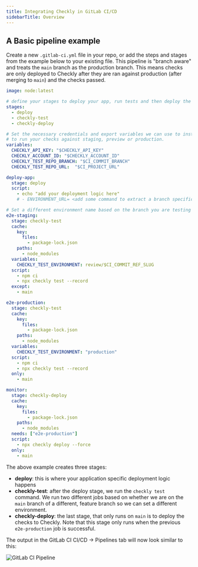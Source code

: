 ```yaml
---
title: Integrating Checkly in GitLab CI/CD
sidebarTitle: Overview
---
```


## A Basic pipeline example

Create a new `.gitlab-ci.yml` file in your repo, or add the steps and stages from the example below to your existing file.
This pipeline is "branch aware" and treats the `main` branch as the production branch. This means checks are only deployed
to Checkly after they are ran against production (after merging to `main`) and the checks passed.

```yml .gitlab-ci.yml
image: node:latest

# define your stages to deploy your app, run tests and then deploy the tests as monitors.
stages:
  - deploy
  - checkly-test
  - checkly-deploy

# Set the necessary credentials and export variables we can use to instrument our test run. Use the ENVIRONMENT_URL
# to run your checks against staging, preview or production.
variables:
  CHECKLY_API_KEY: "$CHECKLY_API_KEY"
  CHECKLY_ACCOUNT_ID: "$CHECKLY_ACCOUNT_ID"
  CHECKLY_TEST_REPO_BRANCH: "$CI_COMMIT_BRANCH"
  CHECKLY_TEST_REPO_URL:  "$CI_PROJECT_URL"

deploy-app:
  stage: deploy
  script:
    - echo "add your deployment logic here"
    # - ENVIRONMENT_URL= <add some command to extract a branch specific url to target

# Set a different environment name based on the branch you are testing against.
e2e-staging:
  stage: checkly-test
  cache:
    key:
      files:
        - package-lock.json
    paths:
      - node_modules  
  variables:
    CHECKLY_TEST_ENVIRONMENT: review/$CI_COMMIT_REF_SLUG
  script:
    - npm ci
    - npx checkly test --record
  except:
    - main

e2e-production:
  stage: checkly-test
  cache:
    key:
      files:
        - package-lock.json
    paths:
      - node_modules  
  variables:
    CHECKLY_TEST_ENVIRONMENT: "production"
  script:
    - npm ci
    - npx checkly test --record
  only:
    - main

monitor:
  stage: checkly-deploy
  cache:
    key:
      files:
        - package-lock.json
    paths:
      - node_modules  
  needs: ["e2e-production"]
  script:
    - npx checkly deploy --force
  only:
    - main
```

The above example creates three stages:
- **deploy**: this is where your application specific deployment logic happens
- **checkly-test**: after the deploy stage, we run the `checkly test` command. We run two different jobs based on whether
we are on the `main` branch of a different, feature branch so we can set a different environment.
- **checkly-deploy**: the last stage, that only runs on `main` is to deploy the checks to Checkly. Note that this stage
only runs when the previous `e2e-production` job is successful.

The output in the GitLab CI CI/CD -> Pipelines tab will now look similar to this:

![GitLab CI Pipeline](/images/docs/images/cicd/gitlab_ci_pipeline.png)


